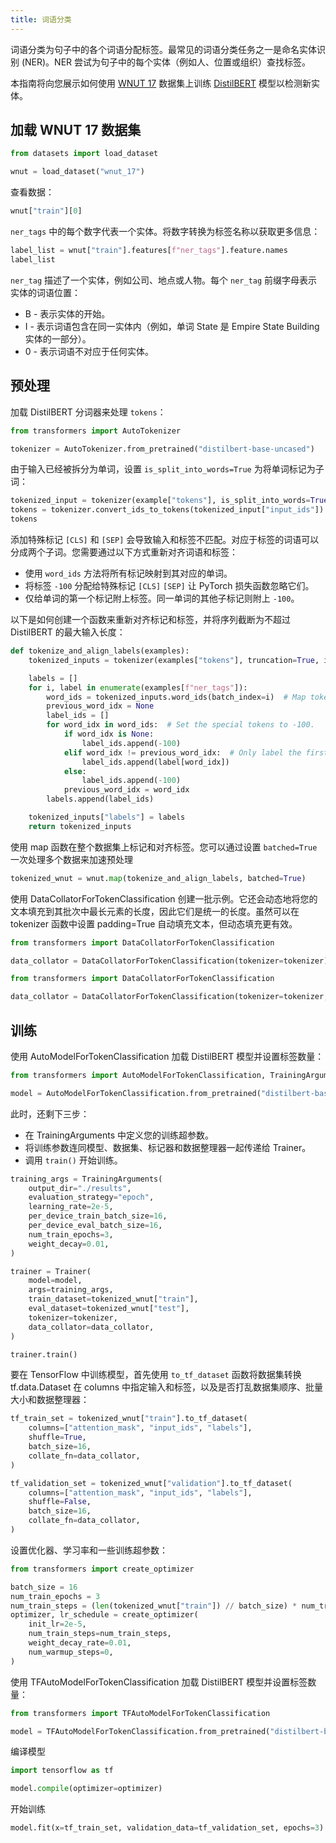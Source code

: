 ```yaml
---
title: 词语分类
---
```



词语分类为句子中的各个词语分配标签。最常见的词语分类任务之一是命名实体识别 (NER)。NER 尝试为句子中的每个实体（例如人、位置或组织）查找标签。

本指南将向您展示如何使用 [WNUT 17](https://huggingface.co/datasets/wnut_17) 数据集上训练 [DistilBERT](https://huggingface.co/distilbert-base-uncased) 模型以检测新实体。

## 加载 WNUT 17 数据集

```python
from datasets import load_dataset

wnut = load_dataset("wnut_17")
```

查看数据：

```python
wnut["train"][0]
```

`ner_tags` 中的每个数字代表一个实体。将数字转换为标签名称以获取更多信息：

```python
label_list = wnut["train"].features[f"ner_tags"].feature.names
label_list
```

`ner_tag` 描述了一个实体，例如公司、地点或人物。每个 `ner_tag` 前缀字母表示实体的词语位置：

* B - 表示实体的开始。
* I - 表示词语包含在同一实体内（例如，单词 State 是 Empire State Building 实体的一部分）。
* 0 - 表示词语不对应于任何实体。

## 预处理

加载 DistilBERT 分词器来处理 `tokens`：

```python
from transformers import AutoTokenizer

tokenizer = AutoTokenizer.from_pretrained("distilbert-base-uncased")
```

由于输入已经被拆分为单词，设置 `is_split_into_words=True` 为将单词标记为子词：

```python
tokenized_input = tokenizer(example["tokens"], is_split_into_words=True)
tokens = tokenizer.convert_ids_to_tokens(tokenized_input["input_ids"])
tokens
```

添加特殊标记 `[CLS]` 和 `[SEP]` 会导致输入和标签不匹配。对应于标签的词语可以分成两个子词。您需要通过以下方式重新对齐词语和标签：

* 使用 `word_ids` 方法将所有标记映射到其对应的单词。
* 将标签 `-100` 分配给特殊标记 `[CLS]` `[SEP]` 让 PyTorch 损失函数忽略它们。
* 仅给单词的第一个标记附上标签。同一单词的其他子标记则附上 `-100`。

以下是如何创建一个函数来重新对齐标记和标签，并将序列截断为不超过 DistilBERT 的最大输入长度：

```python
def tokenize_and_align_labels(examples):
    tokenized_inputs = tokenizer(examples["tokens"], truncation=True, is_split_into_words=True)

    labels = []
    for i, label in enumerate(examples[f"ner_tags"]):
        word_ids = tokenized_inputs.word_ids(batch_index=i)  # Map tokens to their respective word.
        previous_word_idx = None
        label_ids = []
        for word_idx in word_ids:  # Set the special tokens to -100.
            if word_idx is None:
                label_ids.append(-100)
            elif word_idx != previous_word_idx:  # Only label the first token of a given word.
                label_ids.append(label[word_idx])
            else:
                label_ids.append(-100)
            previous_word_idx = word_idx
        labels.append(label_ids)

    tokenized_inputs["labels"] = labels
    return tokenized_inputs
```

使用 map 函数在整个数据集上标记和对齐标签。您可以通过设置 `batched=True` 一次处理多个数据来加速预处理

```python
tokenized_wnut = wnut.map(tokenize_and_align_labels, batched=True)
```

使用 DataCollatorForTokenClassification 创建一批示例。它还会动态地将您的文本填充到其批次中最长元素的长度，因此它们是统一的长度。虽然可以在 tokenizer 函数中设置 padding=True 自动填充文本，但动态填充更有效。

<Tabs groupId="framework">
<TabItem value="pytorch" label="Pytorch">

```python
from transformers import DataCollatorForTokenClassification

data_collator = DataCollatorForTokenClassification(tokenizer=tokenizer)
```

</TabItem>
<TabItem value="tensorFlow" label="TensorFlow">

```python
from transformers import DataCollatorForTokenClassification

data_collator = DataCollatorForTokenClassification(tokenizer=tokenizer, return_tensors="tf")
```

</TabItem>
</Tabs>

## 训练

<Tabs groupId="framework">
<TabItem value="pytorch" label="Pytorch">

使用 AutoModelForTokenClassification 加载 DistilBERT 模型并设置标签数量：

```python
from transformers import AutoModelForTokenClassification, TrainingArguments, Trainer

model = AutoModelForTokenClassification.from_pretrained("distilbert-base-uncased", num_labels=14)
```

此时，还剩下三步：

* 在 TrainingArguments 中定义您的训练超参数。
* 将训练参数连同模型、数据集、标记器和数据整理器一起传递给 Trainer。
* 调用 `train()` 开始训练。

```python
training_args = TrainingArguments(
    output_dir="./results",
    evaluation_strategy="epoch",
    learning_rate=2e-5,
    per_device_train_batch_size=16,
    per_device_eval_batch_size=16,
    num_train_epochs=3,
    weight_decay=0.01,
)

trainer = Trainer(
    model=model,
    args=training_args,
    train_dataset=tokenized_wnut["train"],
    eval_dataset=tokenized_wnut["test"],
    tokenizer=tokenizer,
    data_collator=data_collator,
)

trainer.train()
```

</TabItem>
<TabItem value="tensorFlow" label="TensorFlow">

要在 TensorFlow 中训练模型，首先使用 `to_tf_dataset` 函数将数据集转换 tf.data.Dataset 在 columns 中指定输入和标签，以及是否打乱数据集顺序、批量大小和数据整理器：

```python
tf_train_set = tokenized_wnut["train"].to_tf_dataset(
    columns=["attention_mask", "input_ids", "labels"],
    shuffle=True,
    batch_size=16,
    collate_fn=data_collator,
)

tf_validation_set = tokenized_wnut["validation"].to_tf_dataset(
    columns=["attention_mask", "input_ids", "labels"],
    shuffle=False,
    batch_size=16,
    collate_fn=data_collator,
)
```

设置优化器、学习率和一些训练超参数：

```python
from transformers import create_optimizer

batch_size = 16
num_train_epochs = 3
num_train_steps = (len(tokenized_wnut["train"]) // batch_size) * num_train_epochs
optimizer, lr_schedule = create_optimizer(
    init_lr=2e-5,
    num_train_steps=num_train_steps,
    weight_decay_rate=0.01,
    num_warmup_steps=0,
)
```

使用 TFAutoModelForTokenClassification 加载 DistilBERT 模型并设置标签数量：

```python
from transformers import TFAutoModelForTokenClassification

model = TFAutoModelForTokenClassification.from_pretrained("distilbert-base-uncased", num_labels=2)
```

编译模型

```python
import tensorflow as tf

model.compile(optimizer=optimizer)
```

开始训练

```python
model.fit(x=tf_train_set, validation_data=tf_validation_set, epochs=3)
```

</TabItem>
</Tabs>
